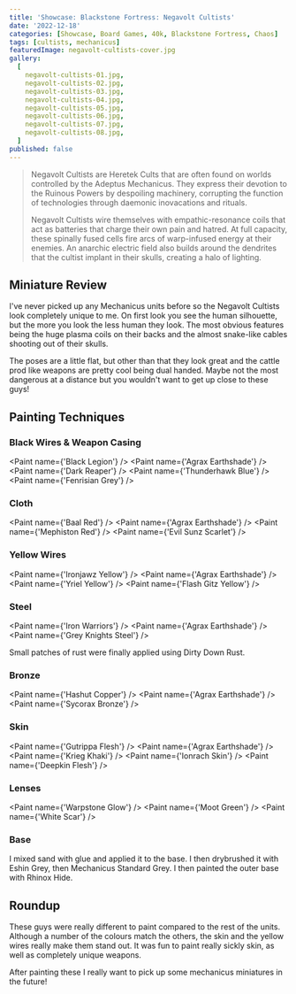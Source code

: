 ```yaml
---
title: 'Showcase: Blackstone Fortress: Negavolt Cultists'
date: '2022-12-18'
categories: [Showcase, Board Games, 40k, Blackstone Fortress, Chaos]
tags: [cultists, mechanicus]
featuredImage: negavolt-cultists-cover.jpg
gallery:
  [
    negavolt-cultists-01.jpg,
    negavolt-cultists-02.jpg,
    negavolt-cultists-03.jpg,
    negavolt-cultists-04.jpg,
    negavolt-cultists-05.jpg,
    negavolt-cultists-06.jpg,
    negavolt-cultists-07.jpg,
    negavolt-cultists-08.jpg,
  ]
published: false
---
```


> Negavolt Cultists are Heretek Cults that are often found on worlds controlled by the Adeptus Mechanicus.
> They express their devotion to the Ruinous Powers by despoiling machinery, corrupting the function of technologies
> through daemonic inovacations and rituals.
>
> Negavolt Cultists wire themselves with empathic-resonance coils that act as batteries that charge their own pain and
> hatred. At full capacity, these spinally fused cells fire arcs of warp-infused energy at their enemies. An anarchic
> electric field also builds around the dendrites that the cultist implant in their skulls, creating a halo of lighting.

## Miniature Review

I've never picked up any Mechanicus units before so the Negavolt Cultists look completely unique to me. On first look
you see the human silhouette, but the more you look the less human they look. The most obvious features being the huge
plasma coils on their backs and the almost snake-like cables shooting out of their skulls.

The poses are a little flat, but other than that they look great and the cattle prod like weapons are pretty cool
being dual handed. Maybe not the most dangerous at a distance but you wouldn't want to get up close to these guys!

## Painting Techniques

### Black Wires & Weapon Casing
<Paint name={'Black Legion'} />
<Paint name={'Agrax Earthshade'} />
<Paint name={'Dark Reaper'} />
<Paint name={'Thunderhawk Blue'} />
<Paint name={'Fenrisian Grey'} />

### Cloth
<Paint name={'Baal Red'} />
<Paint name={'Agrax Earthshade'} />
<Paint name={'Mephiston Red'} />
<Paint name={'Evil Sunz Scarlet'} />

### Yellow Wires
<Paint name={'Ironjawz Yellow'} />
<Paint name={'Agrax Earthshade'} />
<Paint name={'Yriel Yellow'} />
<Paint name={'Flash Gitz Yellow'} />

### Steel
<Paint name={'Iron Warriors'} />
<Paint name={'Agrax Earthshade'} />
<Paint name={'Grey Knights Steel'} />

Small patches of rust were finally applied using Dirty Down Rust.

### Bronze
<Paint name={'Hashut Copper'} />
<Paint name={'Agrax Earthshade'} />
<Paint name={'Sycorax Bronze'} />

### Skin
<Paint name={'Gutrippa Flesh'} />
<Paint name={'Agrax Earthshade'} />
<Paint name={'Krieg Khaki'} />
<Paint name={'Ionrach Skin'} />
<Paint name={'Deepkin Flesh'} />

### Lenses
<Paint name={'Warpstone Glow'} />
<Paint name={'Moot Green'} />
<Paint name={'White Scar'} />

### Base

I mixed sand with glue and applied it to the base. I then drybrushed it with Eshin Grey, then Mechanicus Standard Grey.
I then painted the outer base with Rhinox Hide.

## Roundup

These guys were really different to paint compared to the rest of the units. Although a number of the colours match the
others, the skin and the yellow wires really make them stand out. It was fun to paint really sickly skin, as well as
completely unique weapons.

After painting these I really want to pick up some mechanicus miniatures in the future!